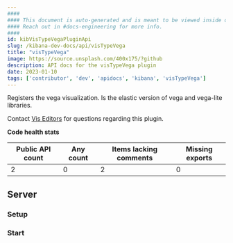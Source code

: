 ```yaml
---
####
#### This document is auto-generated and is meant to be viewed inside our experimental, new docs system.
#### Reach out in #docs-engineering for more info.
####
id: kibVisTypeVegaPluginApi
slug: /kibana-dev-docs/api/visTypeVega
title: "visTypeVega"
image: https://source.unsplash.com/400x175/?github
description: API docs for the visTypeVega plugin
date: 2023-01-10
tags: ['contributor', 'dev', 'apidocs', 'kibana', 'visTypeVega']
---
```


Registers the vega visualization. Is the elastic version of vega and vega-lite libraries.

Contact [Vis Editors](https://github.com/orgs/elastic/teams/kibana-visualizations) for questions regarding this plugin.

**Code health stats**

| Public API count  | Any count | Items lacking comments | Missing exports |
|-------------------|-----------|------------------------|-----------------|
| 2 | 0 | 2 | 0 |

## Server

### Setup
<DocDefinitionList data={[visTypeVegaObj.server.setup]}/>

### Start
<DocDefinitionList data={[visTypeVegaObj.server.start]}/>

